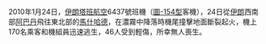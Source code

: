 {{multiple issues|
{{dead end|time=2016-11-12T06:59:35+00:00}}
{{refimprove|time=2016-11-12T06:59:35+00:00}}
{{unreferenced|time=2016-11-12T06:59:35+00:00}}
{{expand|time=2016-11-12T06:59:29+00:00}}
}}
2010年1月24日，[[伊朗|伊朗]][[塔班航空|塔班航空]]6437號班機（[[圖波列夫Tu-154|圖-154型]]客機），24日從[[伊朗|伊朗]]西南部[[阿巴丹|阿巴丹]]飛往東北部的[[馬什哈德|馬什哈德]]，在濃霧中降落時機尾撞擊地面斷裂起火，機上170名乘客和機組員迅速逃生，46人受到輕傷，所幸無人喪生。
{{2010年航空事故}}